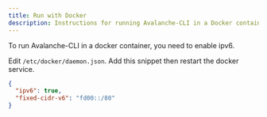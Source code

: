 ```yaml
---
title: Run with Docker
description: Instructions for running Avalanche-CLI in a Docker container.
---
```


To run Avalanche-CLI in a docker container, you need to enable ipv6.

Edit `/etc/docker/daemon.json`. Add this snippet then restart the docker service.

```json
{
  "ipv6": true,
  "fixed-cidr-v6": "fd00::/80"
}
```
